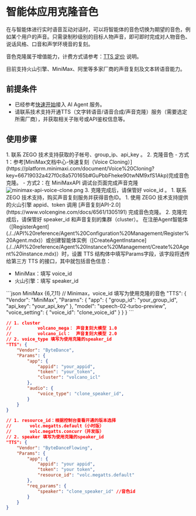 # 智能体应用克隆音色

在与智能体进行实时语音互动对话时，可以将智能体的音色切换为期望的音色，例如某个用户的声音。只需录制秒级别的目标人物声音，即可即时完成对人物音色、说话风格、口音和声学环境音的复刻。

音色克隆属于增值能力，计费方式请参考：[TTS 定价](./../Introduction/Pricing.mdx#tts文本转语音) 说明。

<Note title="说明">目前支持火山引擎、MiniMax、阿里等多家厂商的声音复刻及文本转语音能力。</Note>

## 前提条件

- 已经参考[快速开始](./../Quick%20start.mdx)接入 AI Agent 服务。
- 请联系技术支持开通TTS（文字转语音/语音合成/声音克隆）服务（需要选定所需厂商），并获取相关子账号或API鉴权信息等。

## 使用步骤

<Steps>
<Step title="按各厂商指引克隆音色">
<Tabs>
<Tab title="MiniMax">
1. 联系 ZEGO 技术支持获取的子帐号、group_ip、api_key 。
2. 克隆音色
    - 方式1：参考[MiniMax文档中心-快速复刻（Voice Cloning）](https://platform.minimaxi.com/document/Voice%20Cloning?key=66719032a427f0c8a570165b#GuPbbFheke90twNM9xfS1Akp)完成音色克隆。
    - 方式2：在 MiniMaxAPI 调试台页面完成声音克隆
        <Frame width="auto" height="auto" caption="">
        <img src="https://media-resource.spreading.io/docuo/workspace564/27e54a759d23575969552654cb45bf89/ac1402eb31.png" alt="minimax-api-voice-clone.png"/>
        </Frame>
3. 克隆完成后，请保管好 voice_id 。
</Tab>
<Tab title="火山引擎">
1. 联系 ZEGO 技术支持，购买声音复刻服务并获得音色ID。
1. 使用 ZEGO 技术支持提供的火山引擎 appid、token 调用 [声音复刻API-2.0](https://www.volcengine.com/docs/6561/1305191) 完成音色克隆。
2. 克隆完成后，请保管好 speaker_id 和声音复刻的集群（cluster）。
</Tab>
</Tabs>
</Step>
<Step title="在语音对话中使用克隆的音色">
在注册Agent智能体（[RegisterAgent](./../API%20reference/Agent%20Configuration%20Management/Register%20Agent.mdx)）或创建智能体实例（[CreateAgentInstance](./../API%20reference/Agent%20Instance%20Management/Create%20Agent%20instance.mdx)）时，设置 TTS 结构体中填写Params字段，该字段将透传给第三方 TTS 的接口，其中就包括音色信息：

- MiniMax：填写 voice_id
- 火山引擎：填写 speaker_id

<CodeGroup>
```json MiniMax {6,7,11}
// Minimax，voice_id 填写为使用克隆的音色
"TTS": {
    "Vendor": "MiniMax",
    "Params": {
        "app": {
            "group_id": "your_group_id",
            "api_key":  "your_api_key"
        },
        "model": "speech-02-turbo-preview",
        "voice_setting": {
            "voice_id": "clone_voice_id"
        }
    }
}
```

```json title="火山引擎 - 单向流式TTS" {9-11,14}
// 1. cluster
//          volcano_mega： 声音复刻大模型 1.0
//          volcano_icl：  声音复刻大模型 2.0
// 2. voice_type 填写为使用克隆的speaker_id
"TTS": {
    "Vendor": "ByteDance",
    "Params": {
        "app": {
            "appid": "your_appid",
            "token": "your_token",
            "cluster": "volcano_icl"
        },
        "audio": {
            "voice_type": "clone_speaker_id",
        }
    }
}
```
```json title="火山引擎 - 双向流式TTS" {9-11,14}
// 1. resource_id：根据控制台查看开通的版本选择
//       volc.megatts.default（小时版）
//       volc.megatts.concurr（并发版） 
// 2. speaker 填写为使用克隆的speaker_id
"TTS": {
    "Vendor": "ByteDanceFlowing",
    "Params": {
        "app": {
            "appid": "your appid",
            "token": "your token",
            "resource_id": "volc.megatts.default"
        },
        "req_params": {
            "speaker": "clone_speaker_id" //音色id
        }
    }
}
```
</CodeGroup>
</Step>
</Steps>